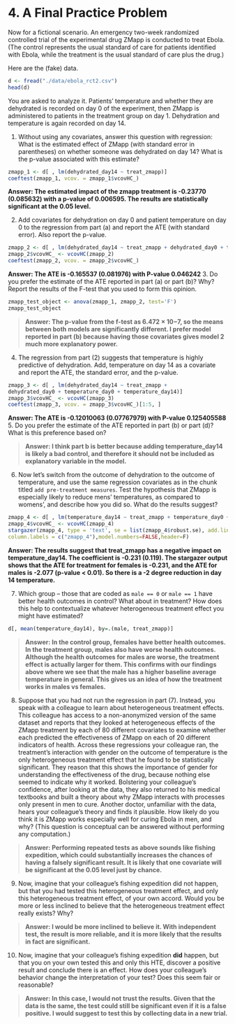 # 4. A Final Practice Problem 

Now for a fictional scenario. An emergency two-week randomized controlled trial of the experimental drug ZMapp is conducted to treat Ebola. (The control represents the usual standard of care for patients identified with Ebola, while the treatment is the usual standard of care plus the drug.) 

Here are the (fake) data. 

```r
d <- fread("./data/ebola_rct2.csv")
head(d)
```

You are asked to analyze it. Patients' temperature and whether they are dehydrated is recorded on day 0 of the experiment, then ZMapp is administered to patients in the treatment group on day 1. Dehydration and temperature is again recorded on day 14.

1. Without using any covariates, answer this question with regression: What is the estimated effect of ZMapp (with standard error in parentheses) on whether someone was dehydrated on day 14? What is the p-value associated with this estimate?

```r
zmapp_1 <- d[ , lm(dehydrated_day14 ~ treat_zmapp)]
coeftest(zmapp_1, vcov. = zmapp_1$vcovHC_)
```
**Answer: The estimated impact of the zmapp treatment is -0.23770 (0.085632) with a p-value of 0.006595. The results are statistically significant at the 0.05 level.**

2. Add covariates for dehydration on day 0 and patient temperature on day 0 to the regression from part (a) and report the ATE (with standard error). Also report the p-value.

```r
zmapp_2 <- d[ , lm(dehydrated_day14 ~ treat_zmapp + dehydrated_day0 + temperature_day0)]
zmapp_2$vcovHC_ <- vcovHC(zmapp_2)
coeftest(zmapp_2, vcov. = zmapp_2$vcovHC_)
```
**Answer: The ATE is -0.165537 (0.081976) with P-value 0.046242**
3. Do you prefer the estimate of the ATE reported in part (a) or part (b)? Why? Report the results of the F-test that you used to form this opinion. 

```r
zmapp_test_object <- anova(zmapp_1, zmapp_2, test='F')
zmapp_test_object
```

> **Answer: The p-value from the f-test as 6.472 × 10−7, so the means between both models are significantly different. I prefer model reported in part (b) because having those covariates gives model 2 much more explanatory power.**

4. The regression from part (2) suggests that temperature is highly predictive of dehydration. Add, temperature on day 14 as a covariate and report the ATE, the standard error, and the p-value.

```r
zmapp_3 <- d[ , lm(dehydrated_day14 ~ treat_zmapp +
dehydrated_day0 + temperature_day0 + temperature_day14)]
zmapp_3$vcovHC_ <- vcovHC(zmapp_3)
coeftest(zmapp_3, vcov. = zmapp_3$vcovHC_)[1:5, ]
```
**Answer: The ATE is -0.12010063 (0.07767979) with P-value 0.125405588**
5. Do you prefer the estimate of the ATE reported in part (b) or part (d)? What is this preference based on? 

> **Answer: I think part b is better because adding temperature_day14 is likely a bad control, and therefore it should not be included as explanatory variable in the model.**

6. Now let's switch from the outcome of dehydration to the outcome of temperature, and use the same regression covariates as in the chunk titled `add pre-treatment measures`. Test the hypothesis that ZMapp is especially likely to reduce mens' temperatures, as compared to womens', and describe how you did so. What do the results suggest?

```r
zmapp_4 <- d[ , lm(temperature_day14 ~ treat_zmapp + temperature_day0 + dehydrated_day0 +male + (male * treat_zmapp) )]
zmapp_4$vcovHC_ <- vcovHC(zmapp_4)
stargazer(zmapp_4, type = 'text', se = list(zmapp_4$robust.se), add.lines = list( c('SE Flavor','Robust')),
column.labels = c("zmapp_4"),model.numbers=FALSE,header=F)
```
**Answer: The results suggest that treat_zmapp has a negative impact on temperature_day14. The coefficient is -0.231 (0.119). The stargazer output shows that the ATE for treatment for females is -0.231, and the ATE for males is -2.077 (p-value < 0.01). So there is a -2 degree reduction in day 14 temperature.**

7. Which group -- those that are coded as `male == 0` or `male == 1` have better health outcomes in control? What about in treatment? How does this help to contextualize whatever heterogeneous treatment effect you might have estimated? 

```r
d[, mean(temperature_day14), by=.(male, treat_zmapp)]
```

> **Answer: In the control group, females have better health outcomes. In the treatment group, males also have worse health outcomes. Although the health outcomes for males are worse, the treatment effect is actually larger for them. This confirms with our findings above where we see that the male has a higher baseline average temperature in general. This gives us an idea of how the treatment works in males vs females. **

8. Suppose that you had not run the regression in part (7). Instead, you speak with a colleague to learn about heterogeneous treatment effects. This colleague has access to a non-anonymized version of the same dataset and reports that they looked at heterogeneous effects of the ZMapp treatment by each of 80 different covariates to examine whether each predicted the effectiveness of ZMapp on each of 20 different indicators of health. Across these regressions your colleague ran, the treatment's interaction with gender on the outcome of temperature is the only heterogeneous treatment effect that he found to be statistically significant. They reason that this shows the importance of gender for understanding the effectiveness of the drug, because nothing else seemed to indicate why it worked. Bolstering your colleague's confidence, after looking at the data, they also returned to his medical textbooks and built a theory about why ZMapp interacts with processes only present in men to cure. Another doctor, unfamiliar with the data, hears your colleague's theory and finds it plausible. How likely do you think it is ZMapp works especially well for curing Ebola in men, and why? (This question is conceptual can be answered without performing any computation.)

> **Answer: Performing repeated tests as above sounds like fishing expedition, which could substantially increases the chances of having a falsely significant result. It is likely that one covariate will be significant at the 0.05 level just by chance. **

9. Now, imagine that your colleague's fishing expedition did not happen, but that you had tested this heterogeneous treatment effect, and only this heterogeneous treatment effect, of your own accord. Would you be more or less inclined to believe that the heterogeneous treatment effect really exists? Why?

> **Answer: I would be more inclined to believe it. With independent test, the result is more reliable, and it is more likely that the results in fact are significant. **

10. Now, imagine that your colleague's fishing expedition **did** happen, but that you on your own tested this and only this HTE, discover a positive result and conclude there is an effect. How does your colleague's behavior change the interpretation of your test? Does this seem fair or reasonable?

>  **Answer: In this case, I would not trust the results. Given that the data is the same, the test could still be significant even if it is a false positive. I would suggest to test this by collecting data in a new trial.**
